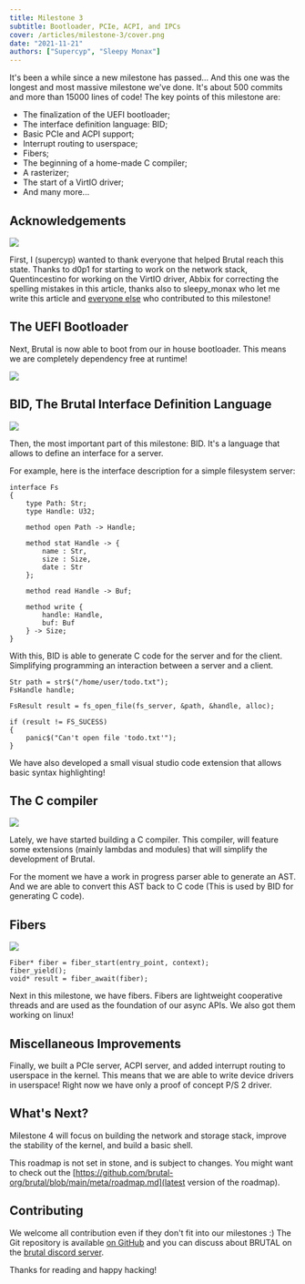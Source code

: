 ```yaml
---
title: Milestone 3
subtitle: Bootloader, PCIe, ACPI, and IPCs
cover: /articles/milestone-3/cover.png
date: "2021-11-21"
authors: ["Supercyp", "Sleepy Monax"]
---
```


It's been a while since a new milestone has passed... And this one was the longest and most massive milestone we've done. It's about 500 commits and more than 15000 lines of code! The key points of this milestone are:

 - The finalization of the UEFI bootloader;
 - The interface definition language: BID;
 - Basic PCIe and ACPI support;
 - Interrupt routing to userspace;
 - Fibers;
 - The beginning of a home-made C compiler;
 - A rasterizer;
 - The start of a VirtIO driver;
 - And many more...

## Acknowledgements

![](/articles/milestone-3/thanks.png)

First, I (supercyp) wanted to thank everyone that helped Brutal reach this state. Thanks to d0p1 for starting to work on the network stack, Quentincestino for working on the VirtIO driver, Abbix for correcting the spelling mistakes in this article, thanks also to sleepy_monax who let me write this article and <a href="https://github.com/brutal-org/brutal/graphs/contributors">everyone else</a> who contributed to this milestone!

## The UEFI Bootloader

Next, Brutal is now able to boot from our in house bootloader. This means we are
completely dependency free at runtime!

![](/articles/milestone-3/boot.png)

## BID, The Brutal Interface Definition Language

![](/articles/milestone-3/bid.png)

Then, the most important part of this milestone: BID. It's a language that allows to define an interface for a server.

For example, here is the interface description for a simple filesystem server:

```
interface Fs
{
    type Path: Str;
    type Handle: U32;

    method open Path -> Handle;

    method stat Handle -> {
        name : Str,
        size : Size,
        date : Str
    };

    method read Handle -> Buf;

    method write {
        handle: Handle,
        buf: Buf
    } -> Size;
}
```

With this, BID is able to generate C code for the server and for the client. Simplifying programming an interaction between a server and a client.

```
Str path = str$("/home/user/todo.txt");
FsHandle handle;

FsResult result = fs_open_file(fs_server, &path, &handle, alloc);

if (result != FS_SUCESS)
{
    panic$("Can't open file 'todo.txt'");
}
```

We have also developed a small visual studio code extension that allows basic syntax highlighting!

## The C compiler

![](/articles/milestone-3/cc.png)

Lately, we have started building a C compiler. This compiler, will feature some extensions (mainly lambdas and modules) that will simplify the development of Brutal.

For the moment we have a work in progress parser able to generate an AST. And we are able to convert this AST back to C code (This is used by BID for generating C code).

## Fibers

![](/articles/milestone-3/fibers.png)

```
Fiber* fiber = fiber_start(entry_point, context);
fiber_yield();
void* result = fiber_await(fiber);
```

Next in this milestone, we have fibers. Fibers are lightweight cooperative threads and are used as the foundation of our async APIs. We also got them working on linux!

## Miscellaneous Improvements

Finally, we built a PCIe server, ACPI server, and added interrupt routing to userspace in the kernel. This means that we are able to write device drivers in userspace! Right now we have only a proof of concept P/S 2 driver.

## What's Next?

Milestone 4 will focus on building the network and storage stack, improve the stability of the kernel, and build a basic shell.

This roadmap is not set in stone, and is subject to changes. You might want to check out the [https://github.com/brutal-org/brutal/blob/main/meta/roadmap.md](latest version of the roadmap).

## Contributing

We welcome all contribution even if they don't fit into our milestones :) The Git repository is available [on GitHub](https://github.com/brutal-org/brutal) and you can discuss about BRUTAL on the [brutal discord server](http://discord.skiftos.org).

Thanks for reading and happy hacking!
